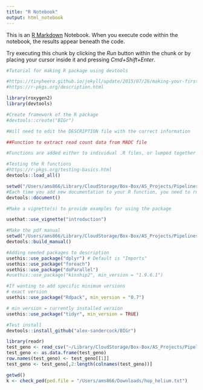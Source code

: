 ```yaml
---
title: "R Notebook"
output: html_notebook
---
```


This is an [R Markdown](http://rmarkdown.rstudio.com) Notebook. When you execute code within the notebook, the results appear beneath the code. 

Try executing this chunk by clicking the *Run* button within the chunk or by placing your cursor inside it and pressing *Cmd+Shift+Enter*. 

```r
#Tutorial for making R package using devtools

#https://tinyheero.github.io/jekyll/update/2015/07/26/making-your-first-R-package.html
#https://r-pkgs.org/description.html
```


```r
library(roxygen2)
library(devtools)
```

```r
#Create framework of the R package
#devtools::create("BIGr")

#Will need to edit the DESCRIPTION file with the correct information
```

```r
##Function to extract read count data from MADC file
```

```r
#Functions are added either to individual .R files, or lumped together in .R files with common theme (such as a diversity .R file with all genomic diversity analyses)
```

```r
#Testing the R functions
#https://r-pkgs.org/testing-basics.html
devtools::load_all()
```


```r
setwd("/Users/ams866/Library/CloudStorage/Box-Box/AS_Projects/Pipelines/R_packge/BIGr")
#Each time you add new documentation to your R function, you need to run devtools::document() again to re-generate the .Rd files.
devtools::document()
```


```r
#Make a vignette(s) to provide examples for using the package

usethat::use_vignette("introduction")
```

```r
#Make the pdf manual
setwd("/Users/ams866/Library/CloudStorage/Box-Box/AS_Projects/Pipelines/R_packge/BIGr")
devtools::build_manual()
```

```r
#Adding needed packages to description
usethis::use_package("dplyr") # Default is "Imports"
usethis::use_package("foreach")
usethis::use_package("doParallel")
#usethis::use_package("kinship2", min_version = "1.9.6.1")

#If wanting to add specific minimum versions
# exact version
usethis::use_package("Rdpack", min_version = "0.7")

# min version = currently installed version
usethis::use_package("tidyr", min_version = TRUE)
```


```r
#Test install
devtools::install_github("alex-sandercock/BIGr")
```

```r
library(readr)
test_geno <- read_csv("~/Library/CloudStorage/Box-Box/AS_Projects/Pipelines/test_files/example_500samples_500markers_4ploidy_geno.csv")
test_geno <- as.data.frame(test_geno)
row.names(test_geno) <- test_geno[[1]]
test_geno <- test_geno[,2:length(colnames(test_geno))]

```



```r
getwd()
k <- check_ped(ped.file = "/Users/ams866/Downloads/hop_helium.txt")
```


